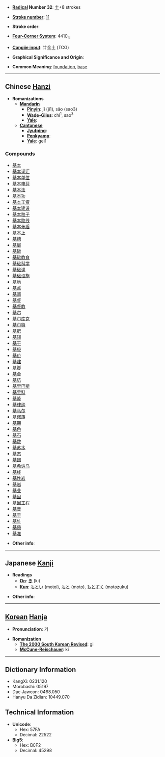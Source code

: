 * '''[[Wiktionary:Chinese radical index| Radical]] Number 32''': [[Wiktionary:Chinese radical index 土|土]]+8 strokes

* '''[[Wiktionary:Chinese total strokes index|Stroke number]]''': [[Wiktionary:Chinese total strokes index 11|11]]

* '''Stroke order''': 

* '''[[Wiktionary:Chinese four corner index|Four-Corner System]]''': 4410<sub>4</sub>

* '''[[Wiktionary:Chinese Cangjie index|Cangjie input]]''': 廿金土 (TCG)

* '''Graphical Significance and Origin''': 

* '''Common Meaning''': [[foundation]], [[base]]

----

== Chinese [[Hanzi]] ==

* '''Romanizations'''
** '''[[Mandarin]]'''
*** '''[[Pinyin]]''': jī (ji1), sǎo (sao3)
*** '''[[Wade-Giles]]''': chi<sup>1</sup>, sao<sup>3</sup>
*** '''[[Yale]]''': 
** '''[[Cantonese]]'''
*** '''[[Jyutping]]''':
*** '''[[Penkyamp]]''': 
*** '''[[Yale]]''': gei1

===Compounds===
*[[基本]]
*[[基本词汇]]
*[[基本单位]]
*[[基本电荷]]
*[[基本法]]
*[[基本功]]
*[[基本工资]]
*[[基本建设]]
*[[基本粒子]]
*[[基本路线]]
*[[基本矛盾]]
*[[基本上]]
*[[基槽]]
*[[基层]]
*[[基础]]
*[[基础教育]]
*[[基础科学]]
*[[基础课]]
*[[基础设施]]
*[[基地]]
*[[基点]]
*[[基调]]
*[[基督]]
*[[基督教]]
*[[基尔]]
*[[基尔库克]]
*[[基尔特]]
*[[基肥]]
*[[基辅]]
*[[基干]]
*[[基极]]
*[[基价]]
*[[基建]]
*[[基脚]]
*[[基金]]
*[[基坑]]
*[[基里巴斯]]
*[[基里科]]
*[[基隆]]
*[[基律纳]]
*[[基马尔]]
*[[基诺族]]
*[[基期]]
*[[基色]]
*[[基石]]
*[[基数]]
*[[基苏木]]
*[[基态]]
*[[基团]]
*[[基希讷乌]]
*[[基线]]
*[[基性岩]]
*[[基岩]]
*[[基业]]
*[[基因]]
*[[基因工程]]
*[[基音]]
*[[基于]]
*[[基址]]
*[[基质]]
*[[基准]]

* '''Other info''': 

----

== Japanese [[Kanji]] ==

* '''Readings'''
** '''[[On]]''': [[き]] (ki)
** '''[[Kun]]''': [[もとい]] (motoi), [[もと]] (moto), [[もとずく]] (motozuku)

* '''Other info''':  

----

== [[Korean]] [[Hanja]] ==

* '''Pronunciation''': 기

* '''Romanization'''
** '''[[The 2000 South Korean Revised Romanization|The 2000 South Korean Revised]]''': gi
** '''[[McCune-Reischauer]]''': ki

----

== Dictionary Information ==

* KangXi: 0231.120
* Morobashi: 05197
* Dae Jaweon: 0468.050
* Hanyu Da Zidian: 10449.070

== Technical Information ==

* '''Unicode''':
** Hex: 57FA
** Decimal: 22522
* '''Big5''':
** Hex: B0F2
** Decimal: 45298
